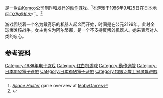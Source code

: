 {{NoteTA
| G1=Games
| G2=GundamUC
}}

{{vgname|太空猎人|ja=スペースハンター，Space Hunter}}是一款由[[Kemco|Kemco]]公司制作和发行的[[动作游戏|动作游戏]]。<ref name="mobygames">[http://www.mobygames.com/game/nes/space-hunter_ ''Space Hunter''] {{Wayback|url=http://www.mobygames.com/game/nes/space-hunter_ |date=20151019182208 }} game overview at [[MobyGames|MobyGames]]</ref>本游戏于1986年9月25日在日本地区[[FC游戏机|FC游戏机]]发行。<ref name="gamefaqs">{{cite web| url = http://www.gamefaqs.com/nes/578314-space-hunter/data| title = Release information| publisher = [[GameFAQs|GameFAQs]]| date = | accessdate = 2015-07-24| archive-date = 2015-09-24| archive-url = https://web.archive.org/web/20150924133207/http://www.gamefaqs.com/nes/578314-space-hunter/data| dead-url = no}}</ref>

游戏围绕着一个名为戴高乐的机器人起义而开始，时间是在公元2199年。此时全球爆发核战争。女主角名为阿尔蒂娜，是一个不支持反叛的机器人。她来表示对人类的忠心。

== 参考资料 ==
{{Reflist}}

{{DEFAULTSORT:Space Hunter}}
[[Category:1986年电子游戏|Category:1986年电子游戏]]
[[Category:红白机游戏|Category:红白机游戏]]
[[Category:動作遊戲|Category:動作遊戲]]
[[Category:日本開發電子遊戲|Category:日本開發電子遊戲]]
[[Category:日本獨佔電子遊戲|Category:日本獨佔電子遊戲]]
[[Category:類銀河戰士惡魔城遊戲|Category:類銀河戰士惡魔城遊戲]]


{{Action-videogame-stub}}